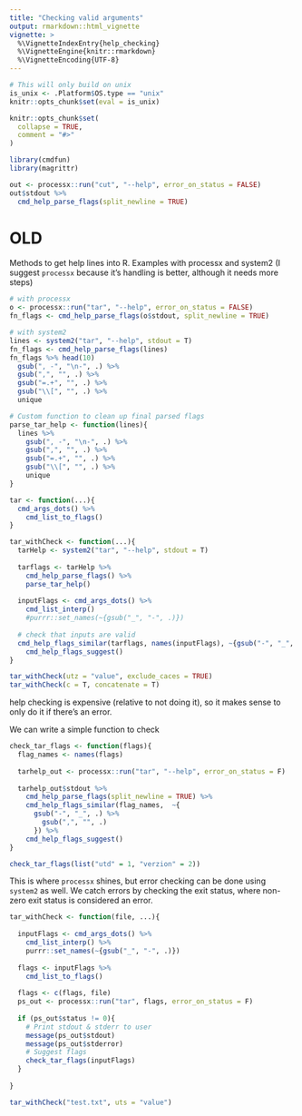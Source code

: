 ```yaml
---
title: "Checking valid arguments"
output: rmarkdown::html_vignette
vignette: >
  %\VignetteIndexEntry{help_checking}
  %\VignetteEngine{knitr::rmarkdown}
  %\VignetteEncoding{UTF-8}
---
```

```r
# This will only build on unix
is_unix <- .Platform$OS.type == "unix"
knitr::opts_chunk$set(eval = is_unix)
```

```r
knitr::opts_chunk$set(
  collapse = TRUE,
  comment = "#>"
)
```

```r
library(cmdfun)
library(magrittr)
```

```r
out <- processx::run("cut", "--help", error_on_status = FALSE)
out$stdout %>% 
  cmd_help_parse_flags(split_newline = TRUE)
```


# OLD

Methods to get help lines into R. Examples with processx and system2 (I suggest `processx` because it's handling is better, although it needs more steps)
```r
# with processx
o <- processx::run("tar", "--help", error_on_status = FALSE)
fn_flags <- cmd_help_parse_flags(o$stdout, split_newline = TRUE)

# with system2
lines <- system2("tar", "--help", stdout = T) 
fn_flags <- cmd_help_parse_flags(lines)
fn_flags %>% head(10)
  gsub(", -", "\n-", .) %>% 
  gsub(",", "", .) %>% 
  gsub("=.+", "", .) %>% 
  gsub("\\[", "", .) %>% 
  unique

# Custom function to clean up final parsed flags
parse_tar_help <- function(lines){
  lines %>% 
    gsub(", -", "\n-", .) %>% 
    gsub(",", "", .) %>% 
    gsub("=.+", "", .) %>% 
    gsub("\\[", "", .) %>% 
    unique
}
```

```r
tar <- function(...){
  cmd_args_dots() %>% 
    cmd_list_to_flags()
}

tar_withCheck <- function(...){
  tarHelp <- system2("tar", "--help", stdout = T) 
  
  tarflags <- tarHelp %>% 
    cmd_help_parse_flags() %>% 
    parse_tar_help()
  
  inputFlags <- cmd_args_dots() %>% 
    cmd_list_interp() 
    #purrr::set_names(~{gsub("_", "-", .)})
  
  # check that inputs are valid
  cmd_help_flags_similar(tarflags, names(inputFlags), ~{gsub("-", "_", .)}) %>% 
    cmd_help_flags_suggest()
}

tar_withCheck(utz = "value", exclude_caces = TRUE)
tar_withCheck(c = T, concatenate = T)
```

help checking is expensive (relative to not doing it), so it makes sense to only do it if there's an error. 

We can write a simple function to check 
```r
check_tar_flags <- function(flags){
  flag_names <- names(flags)
  
  tarhelp_out <- processx::run("tar", "--help", error_on_status = F)
  
  tarhelp_out$stdout %>% 
    cmd_help_parse_flags(split_newline = TRUE) %>% 
    cmd_help_flags_similar(flag_names,  ~{
      gsub("-", "_", .) %>% 
        gsub(",", "", .)
      }) %>% 
    cmd_help_flags_suggest()
}
```
```r
check_tar_flags(list("utd" = 1, "verzion" = 2))
```

This is where `processx` shines, but error checking can be done using `system2`
as well. We catch errors by checking the exit status, where non-zero exit status
is considered an error.
```r
tar_withCheck <- function(file, ...){
  
  inputFlags <- cmd_args_dots() %>% 
    cmd_list_interp() %>% 
    purrr::set_names(~{gsub("_", "-", .)})
  
  flags <- inputFlags %>% 
    cmd_list_to_flags()
  
  flags <- c(flags, file)
  ps_out <- processx::run("tar", flags, error_on_status = F)
  
  if (ps_out$status != 0){
    # Print stdout & stderr to user
    message(ps_out$stdout)
    message(ps_out$stderror)
    # Suggest flags
    check_tar_flags(inputFlags)
  }
  
}
```


```r
tar_withCheck("test.txt", uts = "value") 
```


